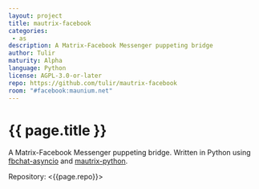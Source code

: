 ```yaml
---
layout: project
title: mautrix-facebook
categories: 
 - as
description: A Matrix-Facebook Messenger puppeting bridge
author: Tulir
maturity: Alpha
language: Python
license: AGPL-3.0-or-later
repo: https://github.com/tulir/mautrix-facebook
room: "#facebook:maunium.net"
---
```


# {{ page.title }}
A Matrix-Facebook Messenger puppeting bridge. Written in Python using [fbchat-asyncio](https://github.com/tulir/fbchat-asyncio) and [mautrix-python](https://matrix.org/docs/projects/sdk/mautrix-python.html).

Repository: <{{page.repo}}>
